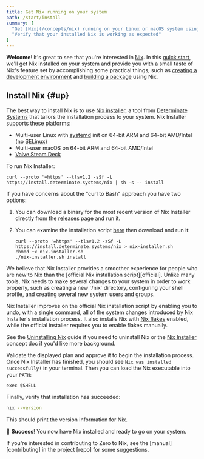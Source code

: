 ```yaml
---
title: Get Nix running on your system
path: /start/install
summary: [
  "Get [Nix](/concepts/nix) running on your Linux or macOS system using [nix-installer](/concepts/nix-installer)",
  "Verify that your installed Nix is working as expected"
]
---
```


**Welcome**!
It's great to see that you're interested in [Nix].
In this [quick start][start], we'll get Nix installed on your system and provide you with a small taste of Nix's feature set by accomplishing some practical things, such as [creating a development environment][dev] and [building a package][build] using Nix.

## Install Nix \{#up}

The best way to install Nix is to use [Nix installer][nix-installer], a tool from [Determinate Systems][detsys] that tailors the installation process to your system.
Nix Installer supports these platforms:

* Multi-user Linux with [systemd] init on 64-bit ARM and 64-bit AMD/Intel (no [SELinux])
* Multi-user macOS on 64-bit ARM and 64-bit AMD/Intel
* [Valve Steam Deck][steamdeck]

To run Nix Installer:

```shell
curl --proto '=https' --tlsv1.2 -sSf -L https://install.determinate.systems/nix | sh -s -- install
```

If you have concerns about the "curl to Bash" approach you have two options:

1. You can download a binary for the most recent version of Nix Installer directly from the [releases] page and run it.
1. You can examine the installation script [here][script] then download and run it:

    ```shell
    curl --proto '=https' --tlsv1.2 -sSf -L https://install.determinate.systems/nix > nix-installer.sh
    chmod +x nix-installer.sh
    ./nix-installer.sh install
    ```

<Admonition info title="Why aren't we using the official Nix installation script here?" id="why-nix-installer" client:load>
We believe that Nix Installer provides a smoother experience for people who are new to Nix than the [official Nix installation script][official].
Unlike many tools, Nix needs to make several changes to your system in order to work properly, such as creating a new `/nix` directory, configuring your shell profile, and creating several new system users and groups.

Nix Installer improves on the official Nix installation script by enabling you to undo, with a single command, all of the system changes introduced by Nix Installer's installation process.
It also installs Nix with [Nix flakes][flakes] enabled, while the official installer requires you to enable flakes manually.

See the [Uninstalling Nix][uninstall] guide if you need to uninstall Nix or the [Nix Installer][nix-installer] concept doc if you'd like more background.
</Admonition>

Validate the displayed plan and approve it to begin the installation process.
Once Nix Installer has finished, you should see `Nix was installed successfully!` in your terminal.
Then you can load the Nix executable into your `PATH`:

```shell
exec $SHELL
```

Finally, verify that installation has succeeded:

```bash
nix --version
```

This should print the version information for Nix.

:rocket: **Success**!
You now have Nix installed and ready to go on your system.

<Admonition info title="How to contribute to Zero to Nix" id="contributing" client:load>
If you're interested in contributing to Zero to Nix, see the [manual][contributing] in the project [repo] for some suggestions.
</Admonition>

[apfs]: https://es.wikipedia.org/wiki/Apple_File_System
[build]: /start/nix-build-nixpkgs
[contributing]: https://github.com/DeterminateSystems/zero-to-nix/tree/main/CONTRIBUTING.md
[detsys]: https://determinate.systems
[dev]: /start/dev-shell-flake
[flakes]: /concepts/flakes
[json]: https://json.org
[multi]: https://nixos.org/manual/nix/stable/installation/multi-user
[nix]: https://nixos.org
[nix-installer]: /concepts/nix-installer
[official]: https://nixos.org/download
[releases]: https://github.com/DeterminateSystems/nix-installer/releases
[repo]: https://github.com/DeterminateSystems/zero-to-nix
[script]: https://raw.githubusercontent.com/DeterminateSystems/nix-installer/main/nix-installer.sh
[selinux]: https://www.redhat.com/en/topics/linux/what-is-selinux
[start]: /start
[steamdeck]: https://steamdeck.com
[store]: /concepts/nix-store
[systemd]: https://systemd.io
[uninstall]: /start/uninstall

